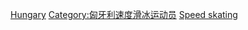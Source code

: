 [[Category:各國奧運競速滑冰運動員|Hungary]]
[[Category:匈牙利速度滑冰运动员|Category:匈牙利速度滑冰运动员]]
[[Category:匈牙利冬季奥运运动员|Speed skating]]